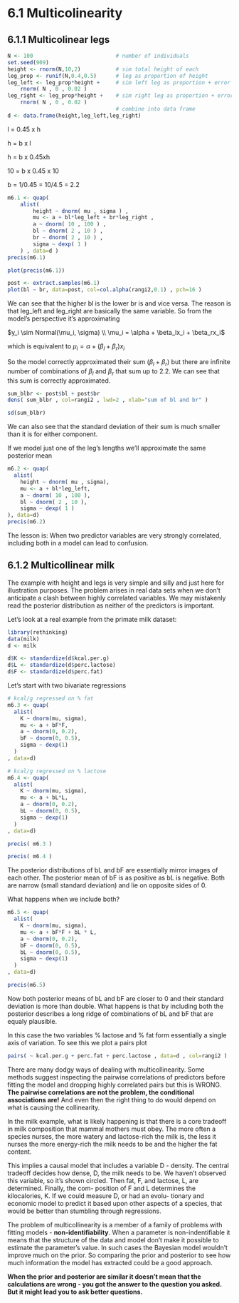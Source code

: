 # 6.1 Multicolinearity

## 6.1.1 Multicolinear legs

```r
N <- 100                          # number of individuals
set.seed(909)
height <- rnorm(N,10,2)           # sim total height of each
leg_prop <- runif(N,0.4,0.5)      # leg as proportion of height
leg_left <- leg_prop*height +     # sim left leg as proportion + error
    rnorm( N , 0 , 0.02 )
leg_right <- leg_prop*height +    # sim right leg as proportion + error
    rnorm( N , 0 , 0.02 )
                                  # combine into data frame
d <- data.frame(height,leg_left,leg_right)
```

l = 0.45 x h

h = b x l

h = b x 0.45xh

10 = b x 0.45 x 10

b = 1/0.45 = 10/4.5 = 2.2

```r

m6.1 <- quap(
    alist(
        height ~ dnorm( mu , sigma ) ,
        mu <- a + bl*leg_left + br*leg_right ,
        a ~ dnorm( 10 , 100 ) ,
        bl ~ dnorm( 2 , 10 ) ,
        br ~ dnorm( 2 , 10 ) ,
        sigma ~ dexp( 1 )
    ) , data=d )
precis(m6.1)

```

```r
plot(precis(m6.1))
```

```r
post <- extract.samples(m6.1)
plot(bl ~ br, data=post, col=col.alpha(rangi2,0.1) , pch=16 )
```

We can see that the higher bl is the lower br is and vice versa. The reason is that leg_left and leg_right are basically the same variable. So from the model's perspective it's approximating

$y_i \sim Normal(\mu_i, \sigma) \\
\mu_i = \alpha + \beta_lx_i + \beta_rx_i$

which is equivalent to $\mu_i = \alpha + (\beta_l + \beta_r)x_i$

So the model correctly approximated their sum $(\beta_l + \beta_r)$ but there are infinite number of combinations of $\beta_l$ and $\beta_r$ that sum up to 2.2. We can see that this sum is correctly approximated.

```r
sum_blbr <- post$bl + post$br
dens( sum_blbr , col=rangi2 , lwd=2 , xlab="sum of bl and br" )
```

```r
sd(sum_blbr)
```

We can also see that the standard deviation of their sum is much smaller than it is for either component.

If we model just one of the leg's lengths we'll approximate the same posterior mean

```r
m6.2 <- quap(
  alist(
    height ~ dnorm( mu , sigma),
    mu <- a + bl*leg_left,
    a ~ dnorm( 10 , 100 ),
    bl ~ dnorm( 2 , 10 ),
    sigma ~ dexp( 1 )
), data=d)
precis(m6.2)
```

The lesson is: When two predictor variables are very strongly correlated, including both in a model can lead to confusion.

## 6.1.2 Multicollinear milk

The example with height and legs is very simple and silly and just here for illustration purposes.
The problem arises in real data sets when we don't anticipate a clash between highly correlated variables.
We may mistakenly read the posterior distribution as neither of the predictors is important.


Let's look at a real example from the primate milk dataset:
```r
library(rethinking)
data(milk)
d <- milk
```

```r
d$K <- standardize(d$kcal.per.g)
d$L <- standardize(d$perc.lactose)
d$F <- standardize(d$perc.fat)
```

Let's start with two bivariate regressions
```r
# kcal/g regressed on % fat
m6.3 <- quap(
  alist(
    K ~ dnorm(mu, sigma),
    mu <- a + bF*F,
    a ~ dnorm(0, 0.2),
    bF ~ dnorm(0, 0.5),
    sigma ~ dexp(1)
  )
, data=d)

# kcal/g regressed on % lactose
m6.4 <- quap(
  alist(
    K ~ dnorm(mu, sigma),
    mu <- a + bL*L,
    a ~ dnorm(0, 0.2),
    bL ~ dnorm(0, 0.5),
    sigma ~ dexp(1)
  )
, data=d)
```

```r
precis( m6.3 )
```

```r
precis( m6.4 )
```

The posterior distributions of bL and bF are essentially mirror images of each other. The posterior mean of bF is as positive as bL is negative.
Both are narrow (small standard deviation) and lie on opposite sides of 0.

What happens when we include both?

```r
m6.5 <- quap(
  alist(
    K ~ dnorm(mu, sigma),
    mu <- a + bF*F + bL * L,
    a ~ dnorm(0, 0.2),
    bF ~ dnorm(0, 0.5),
    bL ~ dnorm(0, 0.5),
    sigma ~ dexp(1)
  )
, data=d)
```

```r
precis(m6.5)
```

Now both posterior means of bL and bF are closer to 0 and their standard deviation is more than double.
What happens is that by including both the posterior describes a long ridge of combinations of bL and bF that are equaly plausible.

In this case the two variables % lactose and % fat form essentially a single axis of variation. To see this we plot a pairs plot

```r
pairs( ~ kcal.per.g + perc.fat + perc.lactose , data=d , col=rangi2 )
```

There are many dodgy ways of dealing with multicollinearity. Some methods suggest inspecting the pairwise
correlations of predictors before fitting the model and dropping highly correlated pairs but this is WRONG.
**The pairwise correlations are not the problem, the conditional associations are!** And even then the right thing
to do would depend on what is causing the collinearity.

In the milk example, what is likely happening is that there is a core tradeoff in milk composition
that mammal mothers must obey. The more often a species nurses, the more watery and lactose-rich
the milk is, the less it nurses the more energy-rich the milk needs to be and the higher the fat content.

This implies a causal model that includes a variable D - density. The central tradeoff decides how dense, D, the milk needs to be. We haven’t observed this
variable, so it’s shown circled. Then fat, F, and lactose, L, are determined. Finally, the com-
position of F and L determines the kilocalories, K. If we could measure D, or had an evolu-
tionary and economic model to predict it based upon other aspects of a species, that would
be better than stumbling through regressions.

The problem of multicollinearity is a member of a family of problems with fitting models - **non-identifiability**.
When a parameter is non-indentifiable it means that the structure of the data and model don't make it possible to estimate
the parameter's value. In such cases the Bayesian model wouldn't improve much on the prior. So comparing the prior and posterior
to see how much information the model has extracted could be a good approach.

**When the prior and posterior are similar it doesn't mean that the calculations are wrong - you got the answer to the question
you asked. But it might lead you to ask better questions.**



